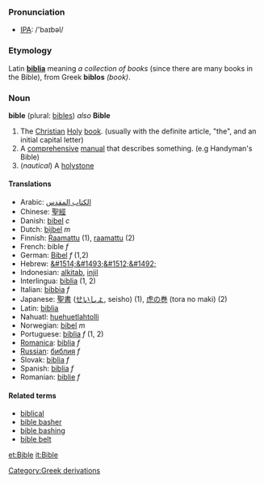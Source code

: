 === Pronunciation ===
*[[w:IPA|IPA]]: /'baɪbəl/

=== Etymology ===
Latin '''[[biblia]]''' meaning ''a collection of books'' (since there are many books in the Bible), from Greek '''biblos''' ''(book)''.

=== Noun ===
'''bible''' (plural: [[bibles]]) ''also'' '''Bible'''

#The [[Christian]] [[Holy]] [[book]]. (usually with the definite article, "the", and an initial capital letter)
#A [[comprehensive]] [[manual]] that describes something. (e.g Handyman's Bible)
#(''nautical'') A [[holystone]]

==== Translations ====
*Arabic: [[الكتاب المقدس]]
*Chinese: [[聖經]]
*Danish: [[bibel]] ''c''
*Dutch: [[bijbel]] ''m''
*Finnish: [[Raamattu]] (1), [[raamattu]] (2)
*French: bible ''f''
*German: [[Bibel]] ''f'' (1,2)
*Hebrew: [[&#1514;&#1493;&#1512;&#1492;]]
*Indonesian: [[alkitab]], [[injil]]
*Interlingua: [[biblia]] (1, 2)
*Italian: [[bibbia]] ''f''
*Japanese: [[聖書]] ([[せいしょ]], seisho) (1), [[虎の巻]] (tora no maki) (2)
*Latin: [[biblia]]
*Nahuatl: [[huehuetlahtolli]]
*Norwegian: [[bibel]] ''m''
*Portuguese: [[bíblia]] ''f'' (1, 2)
*[[Romanica]]: [[biblia]] ''f''
*[[Russian]]: [[библия]] ''f''
*Slovak: [[biblia]] ''f''
*Spanish: [[biblia]] ''f''
*Romanian: [[biblie]] ''f''

==== Related terms====
*[[biblical]]
*[[bible basher]]
*[[bible bashing]]
*[[bible belt]]

[[Category:Greek derivations]]

[[et:Bible]]
[[it:Bible]]